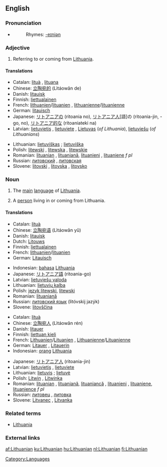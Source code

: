 {{interwiktionary|code=lt}}
==English==
{{wikipedia}}

===Pronunciation===
*{{IPA|/ˌlɪθuˈeɪniən/}}
*:Rhymes: [[Rhymes:English:-eɪniən|-eɪniən]]

===Adjective===
{{en-adj}}

# Referring to or coming from [[Lithuania]].

====Translations====
{{top|referring to Lithuania}}
*Catalan: [[lituà]] {{m}}, [[lituana]] {{f}}
*Chinese: [[立陶宛的]] (Lìtáowǎn de)
*Danish: [[litauisk]]
*Finnish: [[liettualainen]]
*French: [[lithuanien]]/[[lituanien]] {{m}}, [[lithuanienne]]/[[lituanienne]] {{f}}
*German: [[litauisch]]
*Japanese: [[リトアニア]]の (ritoania no), [[リトアニア人]][語]の (ritoania-jin, -go, no), [[リトアニア]][[的]]な (ritoaniateki na)
*Latvian: [[lietuvietis]] {{m}}, [[lietuviete]] {{f}}, [[Lietuvas]] (''of Lithuania''), [[lietuviešu]] (''of Lithuanians'')
{{mid}}
*Lithuanian: [[lietuviškas]] {{m}}; [[lietuviška]] {{f}}
*Polish: [[litewski]] {{m}}, [[litewska]] {{f}}, [[litewskie]] {{n}}
*Romanian: [[lituanian]] {{m}}, [[lituaniană]]{{f}}, [[lituanieni]] {{p}}, [[lituaniene]] ''f pl''
*Russian: [[литовский]] {{m}}, [[литовская]] {{f}}
*Slovene: [[litovski]] {{m}}, [[litovska]] {{f}}, [[litovsko]] {{n}}
{{bottom}}

===Noun===
{{en-noun|s|-}}

# {{uncountable}} The [[main]] [[language]] of [[Lithuania]].
# {{countable}} A [[person]] living in or coming from Lithuania.

====Translations====
{{top|language}}
*Catalan: [[lituà]]
*Chinese: [[立陶宛语]] (Lìtáowǎn yǔ)
*Danish: [[litauisk]]
*Dutch: [[Litouws]]
*Finnish: [[liettualainen]]
*French: [[lithuanien]]/[[lituanien]] {{m}}
*German: [[Litauisch]] {{n}}
{{mid}}
*Indonesian: [[bahasa]] [[Lithuania]]
*Japanese: [[リトアニア語]] (ritoania-go)
*Latvian: [[lietuviešu valoda]]
*Lithuanian: [[lietuvių kalba]] {{f}}
*Polish: [[język litewski]], [[litewski]]
*Romanian: [[lituaniană]] {{f}}
*Russian: [[литовский язык]] (litóvskij jazýk) {{f}}
*Slovene: [[litovščina]] {{f}}
{{bottom}}

{{top|person from Lithuania}}
*Catalan: [[lituà]] {{m}}
*Chinese: [[立陶宛人]] (Lìtáowǎn rén) 
*Danish: [[litauer]]
*Finnish: [[liettuan kieli]]
*French: [[Lithuanien]]/[[Lituanien]] {{m}}, [[Lithuanienne]]/[[Lituanienne]] {{f}}
*German: [[Litauer]] {{m}}, [[Litauerin]] {{f}}
*Indonesian: [[orang]] [[Lithuania]]
{{mid}}
*Japanese: [[リトアニア人]] (ritoania-jin)
*Latvian: [[lietuvietis]] {{m}}, [[lietuviete]] {{f}}
*Lithuanian: [[lietuvis]] {{m}}; [[lietuvė]] {{f}}
*Polish: [[Litwin]] {{m}}, [[Litwinka]] {{f}}
*Romanian: [[lituanian]] {{m}}, [[lituaniană]], [[lituaniancă]] {{f}}, [[lituanieni]] {{p}}, [[lituaniene]], [[lituanience]] ''f pl''
*Russian: [[литовец]] {{m}}, [[литовка]] {{f}}
*Slovene: [[Litvanec]] {{m}}, [[Litvanka]] {{f}}
{{bottom}}

===Related terms===
*[[Lithuania]]

===External links===
{{ethnologue|code=lit}}

[[Category:Languages]]

[[af:Lithuanian]]
[[ku:Lithuanian]]
[[hu:Lithuanian]]
[[nl:Lithuanian]]
[[fi:Lithuanian]]